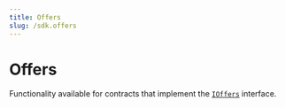 ---
title: Offers
slug: /sdk.offers
---

# Offers

Functionality available for contracts that implement the
[`IOffers`](/contracts/IOffers) interface.
